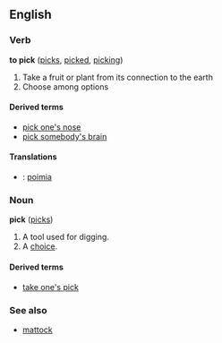 ==English==
===Verb===
'''to pick''' ([[picks]], [[picked]], [[picking]])

# Take a fruit or plant from its connection to the earth
# Choose among options

====Derived terms====
*[[pick one's nose]]
*[[pick somebody's brain]]

====Translations====
*{{fi}}: [[poimia]]

===Noun===
'''pick''' ([[picks]])

# A tool used for digging.
# A [[choice]].

====Derived terms====
*[[take one's pick]]

===See also===
*[[mattock]]